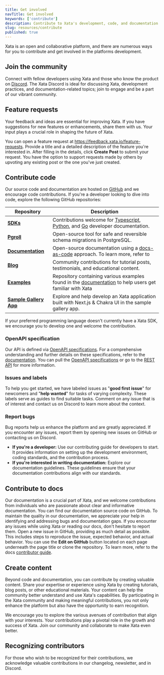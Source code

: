 ```yaml
---
title: Get involved
navTitle: Get involved
keywords: ['contribute']
description: Contribute to Xata's development, code, and documentation.
slug: resources/contribute
published: true
---
```


Xata is an open and collaborative platform, and there are numerous ways for you to contribute and get involved in the platforms development.

## Join the community

Connect with fellow developers using Xata and those who know the product on [Discord](https://xata.io/discord). The Xata Discord is ideal for discussing Xata, development practices, and documentation-related topics; join to engage and be a part of our vibrant community.

## Feature requests

Your feedback and ideas are essential for improving Xata. If you have suggestions for new features or enhancements, share them with us. Your input plays a crucial role in shaping the future of Xata.

You can open a feature request at https://feedback.xata.io/feature-requests. Provide a title and a detailed description of the feature you're interested in. After filling in the details, click **Create Post** to submit your request. You have the option to support requests made by others by upvoting any existing post or the one you've just created.

## Contribute code

Our source code and documentation are hosted on [GitHub](https://github.com/xataio) and we encourage code contributions. If you're a developer looking to dive into code, explore the following GitHub repositories:

| Repository                                                             | Description                                                                                                                                                                                           |
| ---------------------------------------------------------------------- | ----------------------------------------------------------------------------------------------------------------------------------------------------------------------------------------------------- |
| [**SDKs**](https://github.com/xataio)                                  | Contributions welcome for [Typescript](https://github.com/xataio/sdk-typescript), [Python](https://github.com/xataio/sdk-python), and [Go](https://github.com/xataio/sdk-go) developer documentation. |
| [**Pgroll**](https://github.com/xataio/pgroll)                         | Open-source tool for safe and reversible schema migrations in PostgreSQL.                                                                                                                             |
| [**Documentation**](https://github.com/xataio/mdx-docs)                | Open-source documentation using a [docs-as-code](https://www.writethedocs.org/guide/docs-as-code/) approach. To learn more, refer to                                                                  |
| [**Blog**](https://github.com/xataio/blog)                             | Community contributions for tutorial posts, testimonials, and educational content.                                                                                                                    |
| [**Examples**](https://github.com/xataio/examples)                     | Repository containing various examples found in the [documentation](/docs/examples/) to help users get familiar with Xata                                                                             |
| [**Sample Gallery App**](https://github.com/xataio/sample-gallery-app) | Explore and help develop an Xata application built with Next.js & Chakra UI in the sample gallery app.                                                                                                |

If your preferred programming language doesn't currently have a Xata SDK, we encourage you to develop one and welcome the contribution.

### OpenAPI specification

Our API is defined via [OpenAPI specifications](https://github.com/OAI/OpenAPI-Specification). For a comprehensive understanding and further details on these specifications, refer to the [documentation](/docs/rest-api/contexts).
You can pull the [OpenAPI specifications](/docs/rest-api/contexts#openapi-specifications) or go to the [REST API](/docs/api-reference/user#get-user-details) for more information.

### Issues and labels

To help you get started, we have labeled issues as "**good first issue**" for newcomers and "**help wanted**" for tasks of varying complexity. These labels serve as guides to find suitable tasks. Comment on any issue that is of interest and contact us on Discord to learn more about the context.

### Report bugs

Bug reports help us enhance the platform and are greatly appreciated. If you encounter any issues, report them by opening new issues on GitHub or contacting us on Discord.

- **If you're a developer:** Use our contributing guide for developers to start. It provides information on setting up the development environment, coding standards, and the contribution process.
- **If you're interested in writing documentation:** Explore our documentation guidelines. These guidelines ensure that your documentation contributions align with our standards.

## Contribute to docs

Our documentation is a crucial part of Xata, and we welcome contributions from individuals who are passionate about clear and informative documentation. You can find our documentation source code on GitHub.
To maintain the quality in our documentation, we appreciate your help in identifying and addressing bugs and documentation gaps. If you encounter any issues while using Xata or reading our docs, don't hesitate to report them. Open a new issue in GitHub, providing as much detail as possible. This includes steps to reproduce the issue, expected behavior, and actual behavior. You can use the **Edit on GitHub** button located on each page underneath the page title or clone the repository. To learn more, refer to the docs [contributor guide](/docs/contribute/docs).

## Create content

Beyond code and documentation, you can contribute by creating valuable content. Share your expertise or experience using Xata by creating tutorials, blog posts, or other educational materials. Your content can help the community better understand and use Xata's capabilities.
By participating in the Xata community and making meaningful contributions, you not only enhance the platform but also have the opportunity to earn recognition.

We encourage you to explore the various avenues of contribution that align with your interests. Your contributions play a pivotal role in the growth and success of Xata. Join our community and collaborate to make Xata even better.

## Recognizing contributors

For those who wish to be recognized for their contributions, we acknowledge valuable contributions in our changelog, newsletter, and in Discord.
